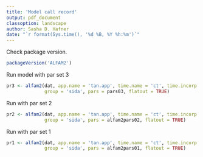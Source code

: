 ```yaml
---
title: 'Model call record'
output: pdf_document
classoption: landscape
author: Sasha D. Hafner
date: "`r format(Sys.time(), '%d %B, %Y %h:%m')`"
---
```


Check package version.

```r
packageVersion('ALFAM2')
```

Run model with par set 3

```r
pr3 <- alfam2(dat, app.name = 'tan.app', time.name = 'ct', time.incorp = 'time.incorp',
              group = 'sida', pars = pars03, flatout = TRUE)
```

Run with par set 2

```r
pr2 <- alfam2(dat, app.name = 'tan.app', time.name = 'ct', time.incorp = 'time.incorp',
              group = 'sida', pars = alfam2pars02, flatout = TRUE)
```

Run with par set 1

```r
pr1 <- alfam2(dat, app.name = 'tan.app', time.name = 'ct', time.incorp = 'time.incorp',
              group = 'sida', pars = alfam2pars01, flatout = TRUE)
```
